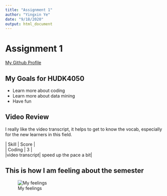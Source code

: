 ```yaml
---
title: "Assignment 1"
author: "Yingxin Ye"
date: "9/18/2020"
output: html_document
---
```

# Assignment 1

[My Github Profile](https://github.com/yipyye)  

## My Goals for HUDK4050    

* Learn more about coding  
* Learn more about data mining
* Have fun  

## Video Review

I really like the video transcript, it helps to get to know the vocab, especially for the new learners in this field.  

 | Skill          | Score              |  
 | Coding         | 3                  |  
 |video transcript| speed up the pace a bit|  


## This is how I am feeling about the semester
![My feelings](this_semester.jpeg)


```r

```


